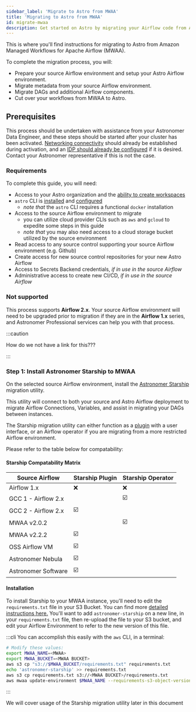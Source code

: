 ```yaml
---
sidebar_label: 'Migrate to Astro from MWAA'
title: 'Migrating to Astro from MWAA'
id: migrate-mwaa
description: Get started on Astro by migrating your Airflow code from Amazon Managed Workflows for Apache Airflow (MWAA).
---
```



This is where you'll find instructions for migrating to Astro from Amazon Managed Workflows for Apache Airflow (MWAA).

To complete the migration process, you will:

- Prepare your source Airflow environment and setup your Astro Airflow environment.
- Migrate metadata from your source Airflow environment.
- Migrate DAGs and additional Airflow components.
- Cut over your workflows from MWAA to Astro.

## Prerequisites
This process should be undertaken with assistance from your Astronomer Data Engineer, and these steps should be started after your cluster has been activated. [Networking connectivity](connect-aws.md) should already be established during activation, and an [IDP should already be configured](configure-idp.md) if it is desired. Contact your Astronomer  representative if this is not the case.

### Requirements

To complete this guide, you will need:
- Access to your Astro organization and the [ability to create workspaces](manage-workspaces.md)
- `astro` CLI is [installed](cli/install-cli.md) and [configured](log-in-to-astro.md)
    - *note that* the `astro` CLI requires a functional `docker` installation
- Access to the source Airflow environment to migrate
    - you can utilize cloud provider CLIs such as `aws` and `gcloud` to expedite some steps in this guide
    - *note that* you may also need access to a cloud storage bucket utilized by the source environment
- Read access to any source control supporting your source Airflow environment (e.g. Github)
- Create access for new source control repositories for your new Astro Airflow
- Access to Secrets Backend credentials, *if in use in the source Airflow*
- Administrative access to create new CI/CD, *if in use in the source Airflow*

### Not supported 

This process supports **Airflow 2.x**. Your source Airflow environment will need to be upgraded prior to migration 
if they are in the **Airflow 1.x** series, and Astronomer Professional services can help you with that process.

:::caution

How do we not have a link for this???

:::

### Step 1: Install Astronomer Starship to MWAA

On the selected source Airflow environment, install the [Astronomer Starship](https://pypi.org/project/astronomer-starship/) migration utility.

This utility will connect to both your source and Astro Airflow deployment to migrate Airflow Connections,
Variables, and assist in migrating your DAGs between instances.

The Starship migration utility can either function as a [plugin](https://github.com/astronomer/starship/tree/master/astronomer-starship) with a user interface, or an Airflow operator if you are migrating from a more restricted Airflow environment. 

Please refer to the table below for compatability:

#### Starship Compatability Matrix

| Source Airflow      | Starship Plugin | Starship Operator |
|---------------------|-----------------|-------------------|
| Airflow 1.x         | ❌               | ❌                 |
| GCC 1 - Airflow 2.x |                 | ☑️                |
| GCC 2 - Airflow 2.x | ☑️              |                   |
| MWAA v2.0.2         |                 | ☑️                |
| MWAA v2.2.2         | ☑️              |                   |
| OSS Airflow VM      | ☑️              |                   |
| Astronomer Nebula   | ☑️              |                   |
| Astronomer Software | ☑️              |                   |

#### Installation 

To install Starship to your MWAA instance, you'll need to edit the `requirements.txt` file in your S3 Bucket. 
You can find more [detailed instructions here.](https://docs.aws.amazon.com/mwaa/latest/userguide/best-practices-dependencies.html#best-practices-dependencies-different-ways)
You'll want to add `astronomer-starship` on a new line, in your `requirements.txt` file, then re-upload the file to your S3 bucket, 
and edit your Airflow Environment to refer to the new version of this file.

:::cli
You can accomplish this easily with the `aws` CLI, in a terminal:
```sh
# Modify these values:
export MWAA_NAME=<MWAA>
export MWAA_BUCKET=<MWAA BUCKET>
aws s3 cp "s3://$MWAA_BUCKET/requirements.txt" requirements.txt
echo 'astronomer-starship' >> requirements.txt
aws s3 cp requirements.txt s3://<MWAA BUCKET>/requirements.txt
aws mwaa update-environment $MWAA_NAME --requirements-s3-object-version=""$(aws s3api head-object --bucket=$MWAA_BUCKET --key=requirements.txt --query="VersionId")""
```
:::

We will cover usage of the Starship migration utility later in this document

<MigrationSteps />